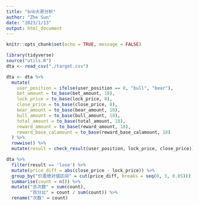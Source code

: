 ```yaml
---
title: "bnb大哥分析"
author: "Zhe Sun"
date: "2023/1/13"
output: html_document
---
```


```r
knitr::opts_chunk$set(echo = TRUE, message = FALSE)
```

```r
library(tidyverse)
source("utils.R")
dta <- read_csv("./target.csv")
```

```r
dta <- dta %>%  
  mutate(
    user_position = ifelse(user_position == 0, "bull", "bear"),
    bet_amount = to_base(bet_amount, 18),
    lock_price = to_base(lock_price, 8),
    close_price = to_base(close_price, 8),
    bear_amount = to_base(bear_amount, 18),
    bull_amount = to_base(bull_amount, 18),
    total_amount = to_base(total_amount, 18),
    reward_amount = to_base(reward_amount, 18),
    reward_base_calamount = to_base(reward_base_calamount, 18)
  ) %>% 
  rowwise() %>% 
  mutate(result = check_result(user_position, lock_price, close_price))

```

```r
dta %>% 
  filter(result == 'lose') %>% 
  mutate(price_diff = abs(close_price - lock_price)) %>% 
  group_by("价差绝对值区间" = cut(price_diff, breaks = seq(0, 3, 0.05))) %>% 
  summarise(count = n()) %>% 
  mutate("总次数" = sum(count), 
         "百分比" = count / sum(count)) %>% 
  rename("次数" = count)
```

